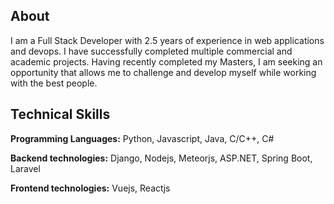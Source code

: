 ## About

I am a Full Stack Developer with 2.5 years of experience in web applications and devops. I have successfully
completed multiple commercial and academic projects. Having recently completed my Masters, I am seeking an
opportunity that allows me to challenge and develop myself while working with the best people.

## Technical Skills
<p><strong>Programming Languages:</strong> Python, Javascript, Java, C/C++, C#</p>
<p><strong>Backend technologies:</strong> Django, Nodejs, Meteorjs, ASP.NET, Spring Boot, Laravel</p>
<p><strong>Frontend technologies:</strong> Vuejs, Reactjs</p>